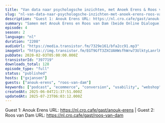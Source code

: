 ```yaml
---
title: "Van data naar psychologsche inzichten, met Anoek Erens & Roos van Dam (Online Dialogue)"
slug: "nl-van-data-naar-psychologsche-inzichten-met-anoek-erens-roos-van-dam-online-dialogue"
description: "Guest 1: Anouk Erens URL: https://nl.cro.cafe/gast/anouk-erens | Guest 2: Roos van Dam URL: https://nl.cro.cafe/gast/roos-van-dam"
summary: "Samen met Anouk Erens en Roos van Dam (beide Online Dialogue) bespreek ik hoe je van (kwalitatieve en kwantitatieve) data naar psychologische inzichten kan komen."
episode: 4
season: 2
language: "nl"
duration: "2208"
audioUrl: "https://media.transistor.fm/7329e161/bfa2cc91.mp3"
imageUrl: "https://img.transistor.fm/EGT9GfT3ZXCUAHWsfhWrw73UlktyLanrlKUClGKcu14/rs:fill:0:0:1/w:3000/h:3000/q:60/aHR0cHM6Ly9pbWct/dXBsb2FkLXByb2R1/Y3Rpb24udHJhbnNp/c3Rvci5mbS80MjZl/MDkyMWIxMThjYWNh/OWVmOGZlOTFmN2E0/NjkxMy5qcGVn.webp"
pubDate: 2020-02-03T05:00:00.000Z
transistorId: "397719"
downloads_total: 128
episode_type: "full"
status: "published"
hosts: ["gxjansen"]
guests: ["anouk-erens", "roos-van-dam"]
keywords: ["podcast", "ecommerce", "conversion", "usability", "webshop", "english"]
createdAt: 2025-06-04T21:37:51.000Z
updatedAt: 2025-07-23T06:03:12.000Z
---
```


Guest 1: Anouk Erens URL: https://nl.cro.cafe/gast/anouk-erens | Guest 2: Roos van Dam URL: https://nl.cro.cafe/gast/roos-van-dam
